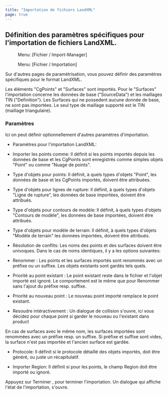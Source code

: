 ```yaml
---
title: "Importation de fichiers LandXML"
page: true
---
```

## D&#233;finition des param&#232;tres sp&#233;cifiques pour l&#39;importation de fichiers LandXML.
<GeoMapper> <Menu> Menu: [Fichier / Import-Manager] </Menu> </GeoMapper>
<GeoDesigner> <Menu> Menu: [Fichier / Importation] </Menu> </GeoDesigner>

Sur d&#39;autres pages de param&#233;trisation, vous pouvez d&#233;finir des param&#232;tres sp&#233;cifiques pour le format LandXML.

<Success>
Les &#233;l&#233;ments &quot;CgPoints&quot; et &quot;Surfaces&quot; sont import&#233;s. Pour le &quot;Surfaces&quot; l&#39;importation concerne les donn&#233;es de base (&quot;SourceData&quot;) et les maillages TIN (&quot;Definition&quot;). Les Surfaces qui ne possedent aucune donn&#233;e de base, ne sont pas import&#233;es. Le seul type de maillage support&#233; est le TIN (maillage triangulaire).
</Success>


### Param&#232;tres
Ici on peut d&#233;finir optionnellement d&#39;autres param&#232;tres d&#39;importation.

- <Bold> Param&#232;tres pour l&#39;importation LandXML: </Bold> 
- <Bold> Importer les points comme: </Bold>  Il d&#233;finit si les points import&#233;s depuis les donn&#233;es de base et les CgPoints sont enregistr&#233;s comme simples objets &quot;Point&quot; ou comme &quot;Nuage de points&quot;.

- <Bold> Type d&#39;objets pour points: </Bold>  Il d&#233;finit, &#224; quels types d&#39;objets &quot;Point&quot;, les donn&#233;es de base et les CgPoints import&#233;s, doivent &#234;tre attribu&#233;es.

- <Bold> Type d&#39;objets pour lignes de rupture: </Bold>  Il d&#233;finit, &#224; quels types d&#39;objets &quot;Ligne de rupture&quot;, les donn&#233;es de base import&#233;es, doivent &#234;tre attribu&#233;s.

- <Bold> Type d&#39;objets pour contours de mod&#232;le: </Bold>  Il d&#233;finit, &#224; quels types d&#39;objets &quot;Contours de mod&#232;le&quot;, les donn&#233;es de base import&#233;es, doivent &#234;tre attribu&#233;s.

- <Bold> Type d&#39;objets pour mod&#232;le de terrain: </Bold>  Il d&#233;finit, &#224; quels types d&#39;objets &quot;Mod&#232;le de terrain&quot; les donn&#233;es import&#233;es, doivent &#234;tre attribu&#233;s.



- <Bold> R&#233;solution de conflits: </Bold>  Les noms des points et des surfaces doivent &#234;tre univoques. Dans le cas de noms identiques, il y a les options suivantes:

- <Italic> Renommer </Italic> : Les points et les surfaces import&#233;s sont renomm&#233;s avec un pr&#233;fixe ou un suffixe. Les objets existants sont gard&#233;s tels quels.

- <Italic> Priorit&#233; au point existant </Italic> : Le point existant reste dans le fichier et l&#39;objet import&#233; est ignor&#233;. Le comportement est le m&#234;me que pour <Italic> Renommer </Italic>  sans l&#39;ajout du pr&#233;fixe resp. suffixe.

- <Italic> Priorit&#233; au nouveau point </Italic> : Le nouveau point import&#233; remplace le point existant.

- <Italic> Resoudre int&#233;ractivement </Italic> : Un dialogue de collision s&#39;ouvre, ici vous d&#233;cidez pour chaque point si garder le nouveau ou l&#39;existant dans <Placeholder>product</Placeholder>  





<Warning>
En cas de surfaces avec le m&#234;me nom, les surfaces import&#233;es sont renomm&#233;es avec un pr&#233;fixe resp. un suffixe. Si pr&#233;fixe et suffixe sont vides, la surface n&#39;est pas import&#233;e et l&#39;ancien surface est gard&#233;e.
</Warning>


- <Bold> Protocole: </Bold>  Il d&#233;finit si le protocole d&#233;taill&#233; des objets import&#233;s, doit &#234;tre g&#233;n&#233;r&#233;, ou juste un r&#233;capitulatif.

- <Bold> Importer Region: </Bold>  Il d&#233;finit si pour les points, le champ <Italic> Region </Italic>  doit &#234;tre import&#233; ou ignor&#233;.




Appuyez sur  <Border>Terminer</Border> , pour terminer l&#39;importation. Un dialogue qui affiche l&#39;&#233;tat de l&#39;importation, s&#39;ouvre.
